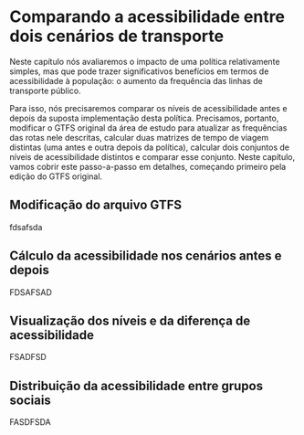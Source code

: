 #  Comparando a acessibilidade entre dois cenários de transporte

Neste capítulo nós avaliaremos o impacto de uma política relativamente simples, mas que pode trazer significativos benefícios em termos de acessibilidade à população: o aumento da frequência das linhas de transporte público.

Para isso, nós precisaremos comparar os níveis de acessibilidade antes e depois da suposta implementação desta política. Precisamos, portanto, modificar o GTFS original da área de estudo para atualizar as frequências das rotas nele descritas, calcular duas matrizes de tempo de viagem distintas (uma antes e outra depois da política), calcular dois conjuntos de níveis de acessibilidade distintos e comparar esse conjunto. Neste capítulo, vamos cobrir este passo-a-passo em detalhes, começando primeiro pela edição do GTFS original.

## Modificação do arquivo GTFS

fdsafsda

## Cálculo da acessibilidade nos cenários antes e depois

FDSAFSAD

## Visualização dos níveis e da diferença de acessibilidade

FSADFSD

## Distribuição da acessibilidade entre grupos sociais

FASDFSDA